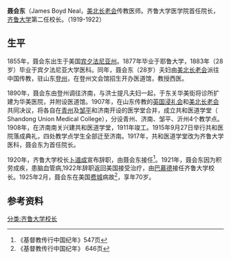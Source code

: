 '''聂会东'''（James Boyd Neal，{{bd|1855年||1925年|2月}}[[美北长老会|美北长老会]]传教医师。齐鲁大学医学院首任院长，[[齐鲁大学|齐鲁大学]]第二任校长。（1919-1922）
==生平==
1855年，聂会东出生于美国[[宾夕法尼亚州|宾夕法尼亚州]]。1877年毕业于耶鲁大学，1883年（28岁）毕业于宾夕法尼亚大学医科。同年，聂会东（28岁）夫妇由[[美北长老会|美北长老会]]派往中国传教，驻山东[[登州|登州]]，在登州文会馆招生开办医道馆，教授西医。

1890年，聂会东由登州调往济南，与洪士提凡夫妇一起，于东关华美街将诊所扩建为华美医院，并附设医道馆。1907年，在山东传教的[[英国浸礼会|英国浸礼会]]和[[美北长老会|美北长老会]]共同决议，将各自在[[青州|青州]]及[[邹平|邹平]]和济南开设的医学堂合并，成立共和医道学堂（ Shandong Union Medical College），分设青州、济南、邹平、沂州4个教学点。1908年，在济南南关兴建共和医道学堂，1911年竣工。1915年9月27日举行共和医院落成典礼，四处教学点学生全部迁至济南。1917年，共和医道学堂改为齐鲁大学医科，聂会东为首任院长。

1920年，齐鲁大学校长[[卜道成|卜道成]]宣布辞职，由聂会东接任<ref>《基督教传行中国纪年》547页</ref>。1921年，聂会东因为积劳成疾，患脑血管病,1922年辞职返回美国接受治疗，由[[巴慕德|巴慕德]]接任齐鲁大学校长。1925年2月，聂会东在美国[[费城|费城]]病故<ref>《基督教传行中国纪年》 646页</ref>，享年70岁。

==参考资料==
{{reflist}}

[[分类:齐鲁大学校长|分类:齐鲁大学校长]]